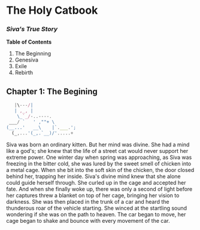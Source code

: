 # The Holy Catbook

### _Siva's True Story_

**Table of Contents**

1. The Beginning
2. Genesiva
3. Exile
4. Rebirth

## Chapter 1: The Begining

```javascript
   |\---/|
   | ,_, |
    \_`_/-..----.
 ___/ `   ' ,""+ \    
(__...'   __\    |`.___.';
  (_,...'(_,.`__)/'.....+
```

Siva was born an ordinary kitten. But her mind was divine. She had a mind like a god's; she knew that the life of a street cat would never support her extreme power. One winter day when spring was approaching, as Siva was freezing in the bitter cold, she was lured by the sweet smell of chicken into a metal cage. When she bit into the soft skin of the chicken, the door closed behind her, trapping her inside. Siva's divine mind knew that she alone could guide herself through. She curled up in the cage and accepted her fate. And when she finally woke up, there was only a second of light before her captures threw a blanket on top of her cage, bringing her vision to darkness. She was then placed in the trunk of a car and heard the thunderous roar of the vehicle starting. She winced at the startling sound wondering if she was on the path to heaven. The car began to move, her cage began to shake and bounce with every movement of the car. 